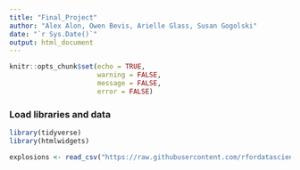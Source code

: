```yaml
---
title: "Final_Project"
author: "Alex Alon, Owen Bevis, Arielle Glass, Susan Gogolski"
date: "`r Sys.Date()`"
output: html_document
---
```


```r
knitr::opts_chunk$set(echo = TRUE, 
                      warning = FALSE, 
                      message = FALSE, 
                      error = FALSE)
```

### Load libraries and data
```r
library(tidyverse)
library(htmlwidgets)
```

```r
explosions <- read_csv("https://raw.githubusercontent.com/rfordatascience/tidytuesday/refs/heads/master/data/2019/2019-08-20/nuclear_explosions.csv")
```

```r

```

```r

```

```r

```

```r

```

